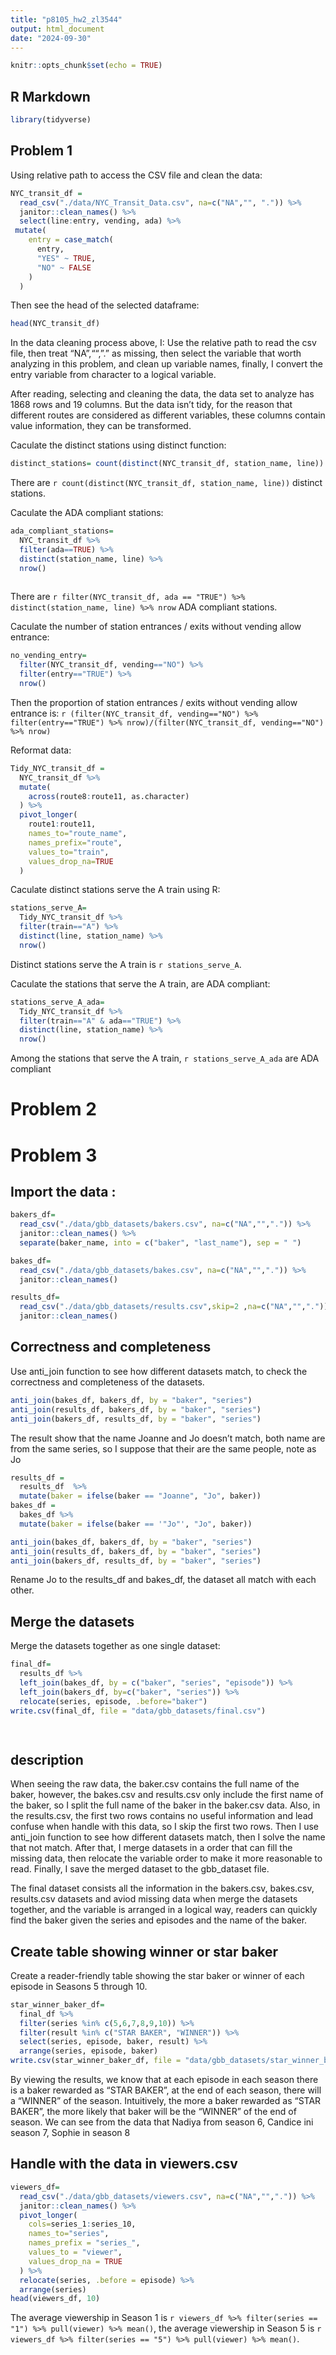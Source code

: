 ```yaml
---
title: "p8105_hw2_zl3544"
output: html_document
date: "2024-09-30"
---
```


```r
knitr::opts_chunk$set(echo = TRUE)
```

## R Markdown
```r
library(tidyverse)
```

## Problem 1

Using relative path to access the CSV file and clean the data:
```r
NYC_transit_df = 
  read_csv("./data/NYC_Transit_Data.csv", na=c("NA","", ".")) %>% 
  janitor::clean_names() %>% 
  select(line:entry, vending, ada) %>% 
 mutate(
    entry = case_match(
      entry,
      "YES" ~ TRUE,
      "NO" ~ FALSE
    )
  )

```
Then see the head of the selected dataframe:
```r
head(NYC_transit_df)
```
In the data cleaning process above, I: Use the relative path to read the csv file, then treat "NA","", "." as missing, then select the variable that worth analyzing in this problem, and clean up variable names, finally, I convert the entry variable from character to a logical variable.

After reading, selecting and cleaning the data, the data set to analyze has 1868 rows and 19 columns. But the data isn't tidy, for the reason that different routes are considered as different variables, these columns contain value information, they can be transformed.

Caculate the distinct stations using distinct function:
```r
distinct_stations= count(distinct(NYC_transit_df, station_name, line))
```
There are `r count(distinct(NYC_transit_df, station_name, line))` distinct stations.

Caculate the ADA compliant stations:
```r
ada_compliant_stations= 
  NYC_transit_df %>% 
  filter(ada==TRUE) %>% 
  distinct(station_name, line) %>% 
  nrow() 
  
```
There are `r filter(NYC_transit_df, ada == "TRUE") %>% distinct(station_name, line) %>% nrow` ADA compliant stations.

Caculate the number of station entrances / exits without vending allow entrance:
```r
no_vending_entry=
  filter(NYC_transit_df, vending=="NO") %>% 
  filter(entry=="TRUE") %>% 
  nrow()
```
Then the proportion of station entrances / exits without vending allow entrance is: `r (filter(NYC_transit_df, vending=="NO") %>% filter(entry=="TRUE") %>% nrow)/(filter(NYC_transit_df, vending=="NO") %>% nrow)`

Reformat data:
```r
Tidy_NYC_transit_df =
  NYC_transit_df %>% 
  mutate(
    across(route8:route11, as.character)
  ) %>% 
  pivot_longer(
    route1:route11,
    names_to="route_name",
    names_prefix="route",
    values_to="train",
    values_drop_na=TRUE
  ) 
```
Caculate distinct stations serve the A train using R:
```r
stations_serve_A=
  Tidy_NYC_transit_df %>% 
  filter(train=="A") %>% 
  distinct(line, station_name) %>% 
  nrow() 
```
Distinct stations serve the A train is `r stations_serve_A`.

Caculate the stations that serve the A train, are ADA compliant:
```r
stations_serve_A_ada=
  Tidy_NYC_transit_df %>% 
  filter(train=="A" & ada=="TRUE") %>% 
  distinct(line, station_name) %>% 
  nrow()
```
Among the stations that serve the A train, `r stations_serve_A_ada` are ADA compliant

# Problem 2



# Problem 3

## Import the data :
```r
bakers_df=
  read_csv("./data/gbb_datasets/bakers.csv", na=c("NA","",".")) %>% 
  janitor::clean_names() %>% 
  separate(baker_name, into = c("baker", "last_name"), sep = " ")
```
```r
bakes_df=
  read_csv("./data/gbb_datasets/bakes.csv", na=c("NA","",".")) %>% 
  janitor::clean_names()
```
```r
results_df=
  read_csv("./data/gbb_datasets/results.csv",skip=2 ,na=c("NA","",".")) %>% 
  janitor::clean_names()
```
## Correctness and completeness 

Use anti_join function to see how different datasets match, to check the correctness and completeness of the datasets.
```r
anti_join(bakes_df, bakers_df, by = "baker", "series")
anti_join(results_df, bakers_df, by = "baker", "series")
anti_join(bakers_df, results_df, by = "baker", "series")
```
The result show that the name Joanne and Jo doesn’t match, both name are from the same series, so I suppose that their are the same people, note as Jo
```r
results_df = 
  results_df  %>% 
  mutate(baker = ifelse(baker == "Joanne", "Jo", baker))
bakes_df = 
  bakes_df %>% 
  mutate(baker = ifelse(baker == '"Jo"', "Jo", baker))

anti_join(bakes_df, bakers_df, by = "baker", "series")
anti_join(results_df, bakers_df, by = "baker", "series")
anti_join(bakers_df, results_df, by = "baker", "series")
```
Rename Jo to the results_df and bakes_df, the dataset all match with each other.

## Merge the datasets

Merge the datasets together as one single dataset:
```r
final_df=
  results_df %>% 
  left_join(bakes_df, by = c("baker", "series", "episode")) %>% 
  left_join(bakers_df, by=c("baker", "series")) %>% 
  relocate(series, episode, .before="baker")
write.csv(final_df, file = "data/gbb_datasets/final.csv")

  
```
## description 
When seeing the raw data, the baker.csv contains the full name of the baker, however, the bakes.csv and results.csv only include the first name of the baker, so I split the full name of the baker in the baker.csv data. Also, in the results.csv, the first two rows contains no useful information and lead confuse when handle with this data, so I skip the first two rows. Then I use anti_join function to see how different datasets match, then I solve the name that not match. After that, I merge datasets in a order that can fill the missing data, then relocate the variable order to make it more reasonable to read. Finally, I save the merged dataset to the gbb_dataset file. 

The final dataset consists all the information in the bakers.csv, bakes.csv, results.csv datasets and aviod missing data when merge the datasets together, and the variable is arranged in a logical way, readers can quickly find the baker given the series and episodes and the name of the baker.

## Create table showing winner or star baker

Create a reader-friendly table showing the star baker or winner of each episode in Seasons 5 through 10.
```r
star_winner_baker_df=
  final_df %>% 
  filter(series %in% c(5,6,7,8,9,10)) %>% 
  filter(result %in% c("STAR BAKER", "WINNER")) %>% 
  select(series, episode, baker, result) %>% 
  arrange(series, episode, baker)
write.csv(star_winner_baker_df, file = "data/gbb_datasets/star_winner_baker.csv")
```
By viewing the results, we know that at each episode in each season there is a baker rewarded as "STAR BAKER", at the end of each season, there will a "WINNER" of the season. Intuitively, the more a baker rewarded as "STAR BAKER", the more likely that baker will be the "WINNER" of the end of season. We can see from the data that Nadiya from season 6, Candice ini season 7, Sophie in season 8

## Handle with the data in viewers.csv
```r
viewers_df=
  read_csv("./data/gbb_datasets/viewers.csv", na=c("NA","",".")) %>% 
  janitor::clean_names() %>% 
  pivot_longer(
    cols=series_1:series_10,
    names_to="series",
    names_prefix = "series_",
    values_to = "viewer",
    values_drop_na = TRUE 
  ) %>% 
  relocate(series, .before = episode) %>% 
  arrange(series)
head(viewers_df, 10)
```
The average viewership in Season 1 is `r viewers_df %>% filter(series == "1") %>% pull(viewer) %>% mean()`, the average viewership in Season 5 is `r viewers_df %>% filter(series == "5") %>% pull(viewer) %>% mean()`.